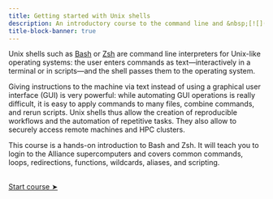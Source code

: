 ```yaml
---
title: Getting started with Unix shells
description: An introductory course to the command line and &nbsp;[![](img/logo_bash.png){width="1.3em" fig-alt="noshadow"}](https://www.gnu.org/software/bash/) &nbsp;scripting
title-block-banner: true
---
```


:::{.topdef}

Unix shells such as [Bash](https://www.gnu.org/software/bash/) or [Zsh](https://www.zsh.org/) are command line interpreters for Unix-like operating systems: the user enters commands as text—interactively in a terminal or in scripts—and the shell passes them to the operating system.

Giving instructions to the machine via text instead of using a graphical user interface (GUI) is very powerful: while automating GUI operations is really difficult, it is easy to apply commands to many files, combine commands, and rerun scripts. Unix shells thus allow the creation of reproducible workflows and the automation of repetitive tasks. They also allow to securely access remote machines and HPC clusters.

This course is a hands-on introduction to Bash and Zsh. It will teach you to login to the Alliance supercomputers and covers common commands, loops, redirections, functions, wildcards, aliases, and scripting.

:::

<br>
[[Start course ➤](intro_intro.qmd)]{.topinline}
